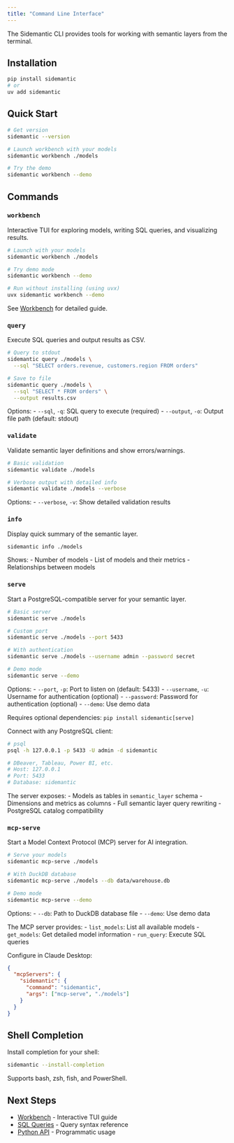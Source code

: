```yaml
---
title: "Command Line Interface"
---
```


The Sidemantic CLI provides tools for working with semantic layers from the terminal.

## Installation

```bash
pip install sidemantic
# or
uv add sidemantic
```

## Quick Start

```bash
# Get version
sidemantic --version

# Launch workbench with your models
sidemantic workbench ./models

# Try the demo
sidemantic workbench --demo
```

## Commands

### `workbench`

Interactive TUI for exploring models, writing SQL queries, and visualizing results.

```bash
# Launch with your models
sidemantic workbench ./models

# Try demo mode
sidemantic workbench --demo

# Run without installing (using uvx)
uvx sidemantic workbench --demo
```

See [Workbench](workbench.qmd) for detailed guide.

### `query`

Execute SQL queries and output results as CSV.

```bash
# Query to stdout
sidemantic query ./models \
  --sql "SELECT orders.revenue, customers.region FROM orders"

# Save to file
sidemantic query ./models \
  --sql "SELECT * FROM orders" \
  --output results.csv
```

Options:
- `--sql`, `-q`: SQL query to execute (required)
- `--output`, `-o`: Output file path (default: stdout)

### `validate`

Validate semantic layer definitions and show errors/warnings.

```bash
# Basic validation
sidemantic validate ./models

# Verbose output with detailed info
sidemantic validate ./models --verbose
```

Options:
- `--verbose`, `-v`: Show detailed validation results

### `info`

Display quick summary of the semantic layer.

```bash
sidemantic info ./models
```

Shows:
- Number of models
- List of models and their metrics
- Relationships between models

### `serve`

Start a PostgreSQL-compatible server for your semantic layer.

```bash
# Basic server
sidemantic serve ./models

# Custom port
sidemantic serve ./models --port 5433

# With authentication
sidemantic serve ./models --username admin --password secret

# Demo mode
sidemantic serve --demo
```

Options:
- `--port`, `-p`: Port to listen on (default: 5433)
- `--username`, `-u`: Username for authentication (optional)
- `--password`: Password for authentication (optional)
- `--demo`: Use demo data

::: {.callout-note}
Requires optional dependencies: `pip install sidemantic[serve]`
:::

Connect with any PostgreSQL client:

```bash
# psql
psql -h 127.0.0.1 -p 5433 -U admin -d sidemantic

# DBeaver, Tableau, Power BI, etc.
# Host: 127.0.0.1
# Port: 5433
# Database: sidemantic
```

The server exposes:
- Models as tables in `semantic_layer` schema
- Dimensions and metrics as columns
- Full semantic layer query rewriting
- PostgreSQL catalog compatibility

### `mcp-serve`

Start a Model Context Protocol (MCP) server for AI integration.

```bash
# Serve your models
sidemantic mcp-serve ./models

# With DuckDB database
sidemantic mcp-serve ./models --db data/warehouse.db

# Demo mode
sidemantic mcp-serve --demo
```

Options:
- `--db`: Path to DuckDB database file
- `--demo`: Use demo data

The MCP server provides:
- `list_models`: List all available models
- `get_models`: Get detailed model information
- `run_query`: Execute SQL queries

Configure in Claude Desktop:

```json
{
  "mcpServers": {
    "sidemantic": {
      "command": "sidemantic",
      "args": ["mcp-serve", "./models"]
    }
  }
}
```

## Shell Completion

Install completion for your shell:

```bash
sidemantic --install-completion
```

Supports bash, zsh, fish, and PowerShell.

## Next Steps

- [Workbench](workbench.qmd) - Interactive TUI guide
- [SQL Queries](sql-queries.qmd) - Query syntax reference
- [Python API](python-api.qmd) - Programmatic usage
